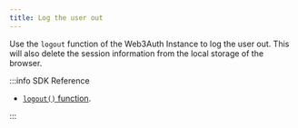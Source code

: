 ```yaml
---
title: Log the user out
---
```


Use the `logout` function of the Web3Auth Instance to log the user out. This will also delete the session information from the local storage of the
browser.

:::info SDK Reference

- [`logout()` function](/sdk/pnp/web/no-modal/usage#logging-out-the-user).

:::
